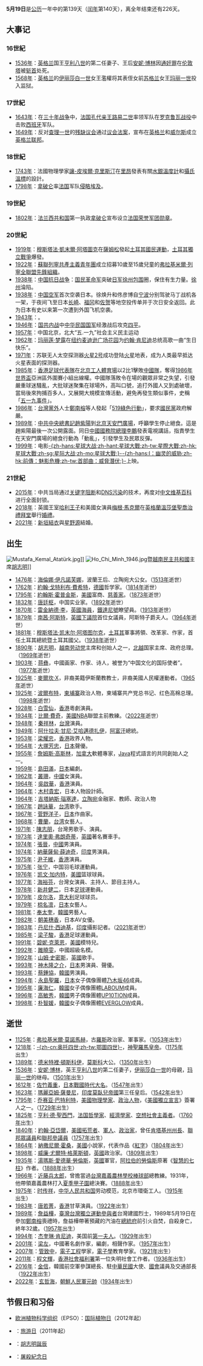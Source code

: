 {{DayInMonth|5}}
'''5月19日'''是[[公历|公历]]一年中的第139天（[[闰年|闰年]]第140天），离全年结束还有226天。

== 大事记 ==
=== 16世紀 ===
* [[1536年|1536年]]：[[英格兰|英格兰]]国王[[亨利八世|亨利八世]]的第二任妻子、王后[[安妮·博林|安妮·博林]]因[[通奸罪|通奸罪]]在[[伦敦塔|伦敦塔]]被[[斩首|斩首]]处死。
* [[1568年|1568年]]：[[英格兰|英格兰]]的[[伊丽莎白一世|伊丽莎白一世]]女王濫權将其表侄女前[[苏格兰|苏格兰]]女王[[玛丽一世_(苏格兰)|玛丽一世]]投入监狱。

=== 17世紀 ===
* [[1643年|1643年]]：在[[三十年战争|三十年战争]]中，[[法国|法国]][[孔代亲王|孔代亲王]][[路易二世·德·波旁_(孔代亲王)|路易二世]]率领军队在[[罗克鲁瓦战役|罗克鲁瓦战役]]中击败[[西班牙|西班牙]]军队。
* [[1649年|1649年]]：反对[[查理一世_(英格兰)|查理一世]]的[[残缺议会|残缺议会]]通过[[议会法案|议会法案]]，宣布在[[英格兰|英格兰]]和[[威尔斯|威尔斯]]成立[[英格兰联邦|英格兰联邦]]。

=== 18世紀 ===
* [[1743年|1743年]]：法國物理學家[[讓-皮埃爾·克里斯汀|讓-皮埃爾·克里斯汀]]在[[里昂|里昂]]發表有關[[水銀溫度計|水銀溫度計]]和[[攝氏溫標|攝氏溫標]]的設計。
* [[1798年|1798年]]：[[拿破仑|拿破仑]]率[[法国|法国]]军队[[埃及遠征|侵略埃及]]。

=== 19世紀 ===
* [[1802年|1802年]]：[[法兰西第一共和国|法兰西共和国]]第一执政[[拿破仑·波拿巴|拿破仑]]宣布设立[[法国荣誉军团勋章|法国荣誉军团勋章]]。

=== 20世紀 ===
* [[1919年|1919年]]：[[穆斯塔法·凱末爾·阿塔圖克|穆斯塔法·凱末爾·阿塔圖克]]在[[薩姆松|薩姆松]]發起[[土耳其國民運動|土耳其國民運動]]，[[土耳其獨立戰爭|土耳其獨立戰爭]]爆發。
* [[1922年|1922年]]：[[蘇聯列寧共產主義青年團|蘇聯列寧共產主義青年團]]成立招募10歲至15歲兒童的[[弗拉基米爾·列寧全聯盟先鋒組織|弗拉基米爾·列寧全聯盟先鋒組織]]。
* [[1938年|1938年]]：[[中国抗日战争|中国抗日战争]]：[[国民革命军|国民革命军]]突破[[1938年徐州突围战|日军徐州包围]]圈，保住有生力量。[[徐州|徐州]]淪陷。
* [[1938年|1938年]]：[[中国空军|中国空军]]首次空袭日本。徐焕升和佟彦博自[[宁波|宁波]]分别驾驶马丁战机各一架，于夜间飞至日本[[长崎县|长崎]]、[[福冈县|福冈]]和[[佐贺|佐贺]]等地空投传单并于次日安全返回。此为日本有史以来第一次遭到外国飞机空袭。
* [[1943年|1943年]]：{{fact|[[德國|德國]]的[[微型潜艇|袖珍潛艇]]，於[[第二次世界大戰|第二次世界大戰]]期間，經常在[[大西洋|大西洋]]出沒，襲擊來往歐美的貨船。這種袖珍潛艇通常都偷襲成功，但是也有例外。當日就有一艘被[[盟軍|盟軍]][[驅逐艦|驅逐艦]]用[[深水炸彈|深水炸彈]]炸沉|time=2013-5-19}}。
* [[1946年|1946年]]：[[国共内战|国共内战]]中[[中华民国国军|中华民国国军]]经激战后攻克[[四平市|四平]]。
* [[1957年|1957年]]：中国北京，北大“五.一九”社会主义民主运动
* [[1962年|1962年]]：[[玛丽莲·梦露|玛丽莲·梦露]]在[[纽约|纽约]][[麦迪逊广场花园|麦迪逊广场花园]]为[[约翰·肯尼迪|约翰·肯尼迪]]总统高歌一曲“生日快乐”。
* [[1971年|1971年]]：苏联无人太空探测器[[火星2号|火星2号]]成功登陆[[火星|火星]]地表，成为人类最早抵达火星表面的探测器。
* [[1985年|1985年]]：[[香港足球代表隊|香港足球代表隊]]在[[北京工人體育場|北京工人體育場]]以2比1擊敗[[中國國家足球隊|中國隊]]，奪得[[1986年世界盃|1986年世界盃]]亞洲區外圍賽小組出線權。中國隊落敗令在場的觀眾非常之失望，引發嚴重球迷騷亂，大批球迷聚集在球場外，高叫口號，追打外國人又到處破壞，當局後來拘捕百多人，又展開大規模宣傳活動，避免再發生類似事件，史稱「[[五一九事件|五一九事件]]」。
* [[1986年|1986年]]：[[台灣|台灣]][[黨外運動|黨外]]人士[[鄭南榕|鄭南榕]]等人發起「[[519綠色行動|519綠色行動]]」，要求[[國民黨|國民黨]]政府解嚴。
* [[1989年|1989年]]：[[中共中央總書記|中共中央總書記]][[趙紫陽|趙紫陽]]到[[北京|北京]][[天安門廣場|天安門廣場]]，呼籲學生停止絕食。這是趙紫陽最後一次公開露面。同日[[中國國務院總理|中國國務院總理]][[李鵬|李鵬]]發表電視講話，指責學生在天安門廣場的絕食行動為「動亂」，引發學生及民眾反彈。
* [[1999年|1999年]]：电影[[星際大战|-{zh-hans:星球大战;zh-hant:星球大戰;zh-tw:星際大戰;zh-hk:星球大戰;zh-sg:星际大战;zh-mo:星球大戰;}-]][[星际大战首部曲：威胁潜伏|-{zh-hans:I：幽灵的威胁;zh-hk:前傳：魅影危機;zh-tw:首部曲：威脅潛伏;}-]]上映。

=== 21世紀 ===
* [[2015年|2015年]]：中共当局通过[[关键字过滤|关键字阻断]]和[[DNS污染|DNS污染]]的技术，再度对[[中文维基百科|中文维基百科]]进行全面封锁。
* [[2018年|2018年]]：英國王室[[哈利王子|哈利王子]]和美國女演員[[梅根·馬克爾|梅根·馬克爾]]在[[英格蘭|英格蘭]][[溫莎堡|溫莎堡]][[聖喬治禮拜堂|聖喬治禮拜堂]]舉行[[哈里王子與梅根·馬克爾的婚禮|婚禮]]。
* [[2021年|2021年]]：[[新垣結衣|新垣結衣]]與[[星野源|星野源]]結婚。

== 出生 ==
[[File:Mustafa_Kemal_Atatürk.jpg|thumb]]]]
[[File:Ho_Chi_Minh_1946.jpg|thumb]]暨[[越南民主共和國|越南民主共和國]]主席[[胡志明|胡志明]]]]
* [[1476年|1476年]]：[[海倫娜·伊凡諾芙娜_(莫斯科)|海倫娜·伊凡諾芙娜]]，波蘭王后、立陶宛大公女。（[[1513年|1513年]]逝世）
* [[1762年|1762年]]：[[約翰·戈特利布·費希特|約翰·戈特利布·費希特]]，[[德國|德國]]哲学家。（[[1814年|1814年]]逝世）
* [[1795年|1795年]]：[[約翰斯·霍普金斯|約翰斯·霍普金斯]]，[[美國|美國]]富商、[[慈善家|慈善家]]。（[[1873年|1873年]]逝世）
* [[1832年|1832年]]：[[唐廷枢|唐廷枢]]，中国实业家。（[[1892年|1892年]]逝世）
* [[1870年|1870年]]：[[雷金納德·李|雷金納德·李]]，[[英國|英國]][[海員|海員]]，[[鐵達尼號|鐵達尼號]]瞭望員。（[[1913年|1913年]]逝世）
* [[1879年|1879年]]：[[阿斯特子爵夫人南茜·阿斯特|南茜·阿斯特]]，[[英國下議院|英國下議院]]首位女議員，阿斯特子爵夫人。（[[1964年|1964年]]逝世）
* [[1881年|1881年]]：[[穆斯塔法·凯末尔·阿塔图尔克|穆斯塔法·凯末尔·阿塔图尔克]]，[[土耳其|土耳其]]軍事將領、改革家、作家，首任土耳其總統暨土耳其國父。（[[1938年|1938年]]逝世）
* [[1890年|1890年]]：[[胡志明|胡志明]]，[[越南劳动党|越南劳动党]]主席和创始人之一，[[北越|北越]]国家主席、政府总理。（[[1969年|1969年]]逝世）
* [[1903年|1903年]]：[[蒋彝|蒋彝]]，中國画家、作家、诗人，被誉为“中国文化的国际使者”。（[[1977年|1977年]]逝世）
* [[1925年|1925年]]：[[麥爾坎·X|麥爾坎·X]]，非裔美籍伊斯蘭教教士，非裔美國人民權運動者。（[[1965年|1965年]]逝世）
* [[1925年|1925年]]：[[波爾布特|波爾布特]]，[[柬埔寨|柬埔寨]]政治人物，柬埔寨共产党总书记、红色高棉总理。（[[1998年|1998年]]逝世）
* [[1928年|1928年]]：[[白雪仙|白雪仙]]，[[香港|香港]]粵劇演員。
* [[1934年|1934年]]：[[比爾·費奇|比爾·費奇]]，[[美國|美國]][[NBA|NBA]]聯盟主前教練。（[[2022年|2022年]]逝世）
* [[1948年|1948年]]：[[秦祥林|秦祥林]]，[[台灣|台灣]]演員。
* [[1949年|1949年]]：[[阿什拉夫·甘尼·艾哈邁德扎伊|阿什拉夫·甘尼·艾哈邁德扎伊]]，[[阿富汗|阿富汗]]總統。
* [[1953年|1953年]]：[[梁耀忠|梁耀忠]]，[[香港|香港]]政界人物。
* [[1954年|1954年]]：[[大塚芳忠|大塚芳忠]]，[[日本|日本]]聲優。
* [[1955年|1955年]]：[[詹姆斯·高斯林|詹姆斯·高斯林]]，[[加拿大|加拿大]]軟體專家，[[Java|Java]]程式語言的共同創始人之一。
* [[1959年|1959年]]：[[島田滿|島田滿]]，[[日本|日本]]編劇。
* [[1962年|1962年]]：[[叢珊|叢珊]]，[[中國|中國]]女演員。
* [[1964年|1964年]]：[[吳啟華|吳啟華]]，[[香港|香港]]演員。
* [[1964年|1964年]]：[[木村貴宏|木村貴宏]]，日本人物設計師。
* [[1964年|1964年]]：[[吉塔納斯·瑙塞達|吉塔納斯·瑙塞達]]，[[立陶宛|立陶宛]]金融家、教師、政治人物
* [[1967年|1967年]]：[[趙詠華|趙詠華]]，[[台湾|台湾]]歌手。
* [[1967年|1967年]]：[[菅野洋子|菅野洋子]]，[[日本|日本]]作曲家。
* [[1968年|1968年]]：[[曹蘭|曹蘭]]，[[台湾|台湾]]女藝人。
* [[1971年|1971年]]：[[陳志朋|陳志朋]]，台灣男歌手、演員。
* [[1973年|1973年]]：[[達里奧·弗朗奇蒂|達里奧·弗朗奇蒂]]，[[英國|英國]]著名賽車手。
* [[1974年|1974年]]：[[張晉|張晉]]，[[中國|中國]]男演員。
* [[1974年|1974年]]：[[納華薩甸·薛迪奇|納華薩甸·薛迪奇]]，[[印度|印度]]男演員。
* [[1975年|1975年]]：[[尹子維|尹子維]]，[[香港|香港]]演員。
* [[1975年|1975年]]：[[张宁_(羽毛球运动员)|张宁]]，中国羽毛球運動員。
* [[1976年|1976年]]：[[凯文·加内特|凯文·加内特]]，[[美國|美國]]篮球球員。
* [[1977年|1977年]]：[[海裕芬|海裕芬]]，台灣女演員、主持人、節目主持人。
* [[1978年|1978年]]：[[新井健二|新井健二]]，日本[[足球|足球]]運動員。
* [[1979年|1979年]]：[[皮尔洛|皮尔洛]]，[[意大利|意大利]]足球球员。
* [[1979年|1979年]]：[[椋名凛|椋名凛]]，[[日本|日本]]女藝人。
* [[1981年|1981年]]：[[奉太奎|奉太奎]]，[[韓國|韓國]]男藝人。
* [[1982年|1982年]]：[[朝美穗香|朝美穗香]]，日本AV女優。
* [[1983年|1983年]]：[[丹尼什·西迪基|丹尼什·西迪基]]，[[印度|印度]]攝影記者。（[[2021年|2021年]]逝世）
* [[1985年|1985年]]：[[梁子駿|梁子駿]]，[[香港|香港]]足球運動員。
* [[1991年|1991年]]：[[碧妮·克萊恩|碧妮·克萊恩]]，[[美國|美國]]模特兒。
* [[1992年|1992年]]：[[雎曉雯|雎曉雯]]，中國超級名模。
* [[1992年|1992年]]：[[山姆·史密斯_(歌手)|山姆·史密斯]]，[[英國|英國]]歌手。
* [[1993年|1993年]]：[[神木隆之介|神木隆之介]]，[[日本|日本]]男演員、聲優。
* [[1993年|1993年]]：[[蔡鍾協|蔡鍾協]]，[[大韩民国|韓國]]男演員。
* [[1994年|1994年]]：[[永島聖羅|永島聖羅]]，[[日本|日本]]女子偶像團體[[乃木坂46|乃木坂46]]成員。
* [[1995年|1995年]]：[[LABOUM|廉海仁]]，[[韓國|韓國]]女子偶像團體[[LABOUM|LABOUM]]成員。
* [[1996年|1996年]]：[[高敏秀|高敏秀]]，[[韓國|韓國]]男子偶像團體[[UP10TION|UP10TION]]成員。
* [[1998年|1998年]]：[[朴智媛|朴智媛]]，[[韓國|韓國]]女子偶像團體[[EVERGLOW|EVERGLOW]]成員。

== 逝世 ==
* [[1125年|1125年]]：[[弗拉基米爾·莫諾馬赫|弗拉基米爾·莫諾馬赫]]，古[[羅斯|羅斯]]政治家、軍事家。（[[1053年|1053年]]出生）
* [[1218年|1218年]]：[[奧托四世_(神聖羅馬帝國)|-{zh-cn:奥托四世;zh-tw:鄂圖四世}-]]，[[神聖羅馬皇帝|神聖羅馬皇帝]]。（[[1175年|1175年]]出生）
* [[1389年|1389年]]：[[德米特裡·頓斯科伊|德米特裡·頓斯科伊]]，[[莫斯科|莫斯科]]大公。（[[1350年|1350年]]出生）
* [[1536年|1536年]]：[[安妮·博林|安妮·博林]]，英王[[亨利八世|亨利八世]]的第二任妻子，[[伊丽莎白一世|伊丽莎白一世]]的母親，[[玛丽一世_(英格兰)|玛丽一世]]的继母。（[[1501年|1501年]]出生）
* [[1612年|1612年]]：[[佐竹義重|佐竹義重]]，[[日本戰國時代|日本戰國時代]][[大名_(稱謂)|大名]]。（[[1547年|1547年]]出生）
* [[1623年|1623年]]：[[希爾·古瓦里|瑪麗亞姆·薩曼尼]]，[[印度|印度]][[莫臥兒帝國|莫臥兒帝國]]第三任皇后。（[[1542年|1542年]]出生）
* [[1795年|1795年]]：[[乔赛亚·巴特利特|乔赛亚·巴特利特]]，[[美國|美國]][[物理學家|物理學家]]、[[政治人物|政治人物]]，《[[美國獨立宣言|美國獨立宣言]]》簽署人之一。（[[1729年|1729年]]出生）
* [[1825年|1825年]]：[[亨利·德·聖西門|亨利·德·聖西門]]，[[法国|法国]][[哲學家|哲學家]]、[[經濟學家|經濟學家]]、[[空想社會主義者|空想社會主義者]]。（[[1760年|1760年]]出生）
* [[1840年|1840年]]：[[約翰·亞岱爾|約翰·亞岱爾]]，[[美國|美國]][[拓荒者|拓荒者]]、[[軍人|軍人]]、[[政治家|政治家]]，曾任[[肯塔基州|肯塔基州]][[肯塔基州州長|州長]]、[[美國眾議員|聯邦眾議員]]和[[美國參議員|聯邦參議員]]（[[1757年|1757年]]出生）
* [[1864年|1864年]]：[[納撒尼爾·霍桑|納撒尼爾·霍桑]]，[[美國|美國]]小說家，代表作品《[[紅字|紅字]]》（[[1804年|1804年]]出生）
* [[1898年|1898年]]：[[威廉·尤爾特·格萊斯頓|威廉·尤爾特·格萊斯頓]]，[[英國|英國]]政治家。（[[1809年|1809年]]出生）
* [[1935年|1935年]]：[[湯瑪斯·愛德華·勞倫斯|湯瑪斯·愛德華·勞倫斯]]，[[英國|英國]]軍官，[[阿拉伯的勞倫斯_(電影)|阿拉伯的勞倫斯]]原著《[[智慧的七柱|智慧的七柱]]》作者。（[[1888年|1888年]]出生）
* [[1966年|1966年]]：[[近藤兵太郎|近藤兵太郎]]，曾擔當過[[台灣|台灣]][[嘉義農林學校棒球部|嘉義農林學校棒球部]]總教練。1931年，他帶領嘉義農林打入[[夏季甲子園|夏季甲子園]]總決賽。（[[1888年|1888年]]出生）
* [[1975年|1975年]]：[[时传祥|时传祥]]，[[中华人民共和国|中华人民共和国]]劳动模范，北京市環衛工人。（[[1915年|1915年]]出生）
* [[1983年|1983年]]：[[唐若菁|唐若菁]]，[[香港|香港]]甘草演員。（[[1922年|1922年]]出生）
* [[1989年|1989年]]：[[詹益樺|詹益樺]]，[[臺灣|臺灣]][[台灣獨立運動參與者|台灣獨立運動參與者]]台灣建國烈士，1989年5月19日在參加[[鄭南榕|鄭南榕]]喪禮時，詹益樺帶著預藏的汽油在[[總統府|總統府]]前引火自焚，自殺身亡，終年32歲。（[[1957年|1957年]]出生）
* [[1994年|1994年]]：[[杰奎琳·肯尼迪|杰奎琳·肯尼迪]]，美国前[[第一夫人|第一夫人]]。（[[1929年|1929年]]出生）
* [[2001年|2001年]]：[[梁左|梁左]]，中國著名劇作家，編劇，相聲作家。（[[1957年|1957年]]出生）
* [[2007年|2007年]]：[[管致中|管致中]]，[[電子工程|電子工程]]學家，[[電子學|電子學]]教育學家。（[[1921年|1921年]]出生）
* [[2011年|2011年]]：[[程文輝|程文輝]]，[[香港|香港]][[社會福利署|社會福利署]]第一位失明社會工作者。（[[1936年|1936年]]出生）
* [[2016年|2016年]]：[[金信|金信]]，韓國前空軍參謀總長、駐[[中華民國|中華民國]]大使、[[韓國國會|國會]]議員及交通部長（[[1922年|1922年]]出生）
* [[2022年|2022年]]：[[玄哲海|玄哲海]]，[[朝鮮人民軍|朝鮮人民軍]][[朝鮮元帥|元帥]]（[[1934年|1934年]]出生）

== 节假日和习俗 ==
{{Commonscat|19 May}}
* [[欧洲植物科学组织|欧洲植物科学组织]]（EPSO）：[[国际植物日|国际植物日]]（2012年起）
* {{CHN}}：[[中国旅游日|旅游日]]（2011年起）
* {{VIE}}：[[胡志明|胡志明誕辰]]
* {{GRE}}：[[希臘種族滅絕|屠殺紀念日]]
{{月份}}